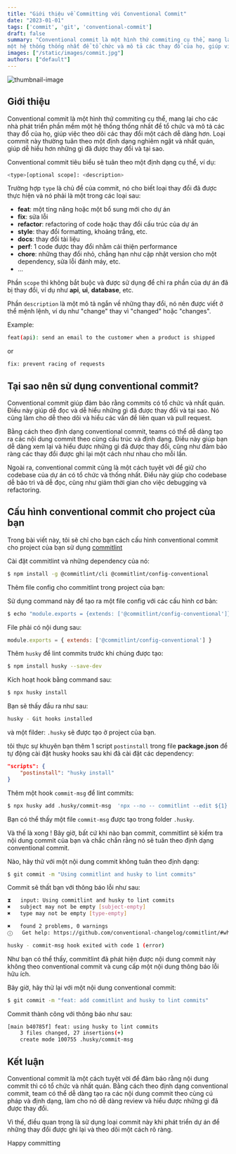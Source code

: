 ```yaml
---
title: "Giới thiệu về Committing với Conventional Commit"
date: "2023-01-01"
tags: ['commit', 'git', 'conventional-commit']
draft: false
summary: "Conventional commit là một hình thứ commiting cụ thể, mang lại cho các nhà phát triển phần mềm 
một hệ thống thống nhất để tổ chức và mô tả các thay đổ của họ, giúp việc theo dõi các thay đổi một cách dễ dàng hơn"
images: ["/static/images/commit.jpg"]
authors: ["default"]
---
```



![thumbnail-image](/static/images/conventional-commit.jpg)
<UnsplashPhotoInfo photoURL="https://unsplash.com/photos/blue-and-black-penguin-plush-toy-UT8LMo-wlyk" author="Roman Synkevych" />

## Giới thiệu

Conventional commit là một hình thứ commiting cụ thể, mang lại cho các nhà phát triển phần mềm 
một hệ thống thống nhất để tổ chức và mô tả các thay đổ của họ, giúp việc theo dõi các thay đổi một cách dễ dàng hơn.
Loại commit này thường tuân theo một định dạng nghiêm ngặt và nhất quán, giúp dễ hiểu hơn những gì đã được thay đổi và tại sao.

Conventional commit tiêu biểu sẽ tuân theo một định dạng cụ thể, ví dụ: 

```bash
<type>[optional scope]: <description>
```
Trường hợp `type` là chủ đề của commit, nó cho biết loại thay đổi đã được thực hiện và nó phải là một trong các loại sau:

- **feat**: một tíng năng hoặc một bổ sung mới cho dự án
- **fix**: sửa lỗi
- **refactor**: refactoring of code hoặc thay đổi cấu trúc của dự án
- **style**: thay đổi formatting, khoảng trắng, etc.
- **docs**: thay đổi tài liệu 
- **perf**: 1 code được thay đổi nhằm cải thiện performance
- **chore**: những thay đổi nhỏ, chẳng hạn như cập nhật version cho một dependency, sửa lỗi đánh máy, etc.
- ...

Phần `scope` thì không bắt buộc và được sử dụng để chỉ ra phần của dự án đã bị thay đổi, ví dụ như **api**, **ui**, **database**, etc.

Phần `description` là một mô tả ngắn về những thay đổi, nó nên được viết ở thể mệnh lệnh, ví dụ như "change" thay vì "changed" hoặc "changes".

Example:

```bash
feat(api): send an email to the customer when a product is shipped
```

or

```bash
fix: prevent racing of requests
```

## Tại sao nên sử dụng conventional commit?

Conventional commit giúp đảm bảo rằng commits có tổ chức và nhất quán.
Điều này giúp dễ đọc và dễ hiểu những gì đã được thay đổi và tại sao.
Nó cũng làm cho dễ theo dõi và hiểu các vấn đề liên quan và pull request.

Bằng cách theo định dạng conventional commit, teams có thể dễ dàng tạo ra các nội dung commit theo cùng cấu trúc và định dạng.
Điều này giúp bạn dễ dàng xem lại và hiểu được những gì đã được thay đổi, cũng như đảm bảo ràng các thay đổi được ghi lại một cách như nhau cho mỗi lần.

Ngoài ra, conventional commit cũng là một cách tuyệt vời để giữ cho codebase của dự án có tổ chức và thống nhất.
Điều này giúp cho codebase dễ bảo trì và dễ đọc, cũng như giảm thời gian cho việc debugging và refactoring.

## Cấu hình conventional commit cho project của bạn

Trong bài viết này, tôi sẽ chỉ cho bạn cách cấu hình conventional commit cho project của bạn sử dụng [commitlint](https://commitlint.js.org/#/)

<Twemoji emoji="keycap-1" /> Cài đặt commitlint và những dependency của nó:

```bash
$ npm install -g @commitlint/cli @commitlint/config-conventional
```

<Twemoji emoji="keycap-2" /> Thêm file config cho commitlint trong project của bạn:

Sử dụng command này để tạo ra một file config với các cấu hình cơ bản: 

```bash
$ echo "module.exports = {extends: ['@commitlint/config-conventional']}" > commitlint.config.js
```
File phải có nội dung sau:

```js
module.exports = { extends: ['@commitlint/config-conventional'] }
```

<Twemoji emoji="keycap-3" /> Thêm `husky` để lint commits trước khi chúng được tạo:

```bash
$ npm install husky --save-dev
```

Kích hoạt hook bằng command sau: 

```bash
$ npx husky install
```

Bạn sẽ thấy đầu ra như sau:

```bash
husky - Git hooks installed
```

và một filder: `.husky` sẽ được tạo ở project của bạn.

<Twemoji emoji="light-bulb" /> tôi thực sự khuyên bạn thêm 1 script `postinstall` trong file **package.json**
để tự động cài đặt husky hooks sau khi đã cài đặt các dependency:

```json
"scripts": {
	"postinstall": "husky install"
}
```

<Twemoji emoji="keycap-4" /> Thêm một hook `commit-msg` để lint commits:

```bash
$ npx husky add .husky/commit-msg  'npx --no -- commitlint --edit ${1}'
```

Bạn có thể thấy một file `commit-msg` được tạo trong folder `.husky`.

Và thế là xong <Twemoji emoji="party-popper" />! Bây giờ, bất cứ khi nào bạn commit, 
commitlint sẽ kiểm tra nội dung commit của bạn và chắc chắn rằng nó sẽ tuân theo định dạng conventional commit.

Nào, hãy thử với một nội dung commit không tuân theo định dạng:


```bash
$ git commit -m "Using commitlint and husky to lint commits"
```

Commit sẽ thất bạn với thông báo lỗi như sau:

```bash
⧗   input: Using commitlint and husky to lint commits
✖   subject may not be empty [subject-empty]
✖   type may not be empty [type-empty]

✖   found 2 problems, 0 warnings
ⓘ   Get help: https://github.com/conventional-changelog/commitlint/#what-is-commitlint

husky - commit-msg hook exited with code 1 (error)
```

Như bạn có thể thấy, commitlint đã phát hiện được nội dung commit này không theo conventional commit và cung cấp một nội dung thông báo lỗi hữu ích.

Bây giờ, hãy thử lại với một nội dung conventional commit:

```bash
$ git commit -m "feat: add commitlint and husky to lint commits"
```

Commit thành công với thông báo như sau:

```bash
[main b40785f] feat: using husky to lint commits
	3 files changed, 27 insertions(+)
	create mode 100755 .husky/commit-msg
```

## Kết luận

Conventional commit là một cách tuyệt vời để đảm bảo rằng nội dung commit thì có tổ chức và nhất quán.
Bằng cách theo định dạng conventional commit, team có thể dễ dàng tạo ra các nội dung commit theo cùng cú pháp và định dạng,
làm cho nó dễ dàng review và hiểu được những gì đã được thay đổi.

Vì thế, điều quan trọng là sử dụng loại commit này khi phát triển dự án để những thay đổi được ghi lại và theo dõi một cách rõ ràng.

Happy committing <Twemoji emoji="clinking-beer-mugs" />
